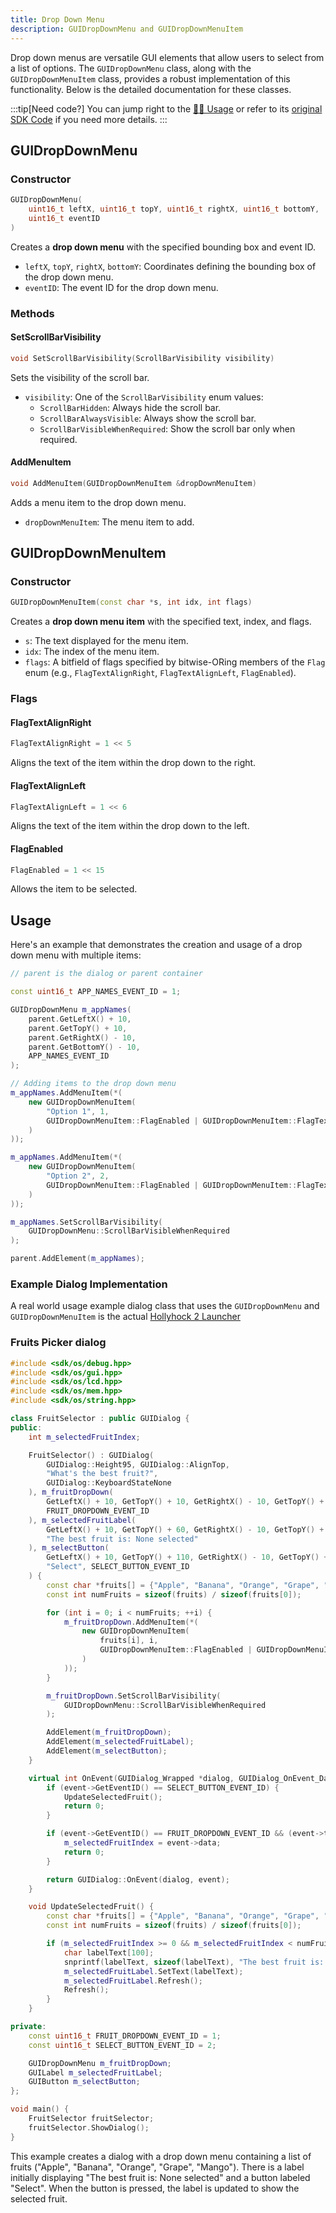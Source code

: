 ```yaml
---
title: Drop Down Menu
description: GUIDropDownMenu and GUIDropDownMenuItem
---
```


Drop down menus are versatile GUI elements that allow users to select from a list of options. The `GUIDropDownMenu` class, along with the `GUIDropDownMenuItem` class, provides a robust implementation of this functionality. Below is the detailed documentation for these classes.

:::tip[Need code?]
You can jump right to the [👨‍💻 Usage](#usage) or refer to its [original SDK Code](https://github.com/SnailMath/hollyhock-2/blob/master/sdk/include/sdk/os/gui/dropDown.hpp) if you need more details.
:::

## GUIDropDownMenu

### Constructor

```c++
GUIDropDownMenu(
    uint16_t leftX, uint16_t topY, uint16_t rightX, uint16_t bottomY,
    uint16_t eventID
)
```

Creates a **drop down menu** with the specified bounding box and event ID.

- `leftX`, `topY`, `rightX`, `bottomY`: Coordinates defining the bounding box of the drop down menu.
- `eventID`: The event ID for the drop down menu.

### Methods

#### SetScrollBarVisibility

```c++
void SetScrollBarVisibility(ScrollBarVisibility visibility)
```

Sets the visibility of the scroll bar.

- `visibility`: One of the `ScrollBarVisibility` enum values:
  - `ScrollBarHidden`: Always hide the scroll bar.
  - `ScrollBarAlwaysVisible`: Always show the scroll bar.
  - `ScrollBarVisibleWhenRequired`: Show the scroll bar only when required.

#### AddMenuItem

```c++
void AddMenuItem(GUIDropDownMenuItem &dropDownMenuItem)
```

Adds a menu item to the drop down menu.

- `dropDownMenuItem`: The menu item to add.

## GUIDropDownMenuItem

### Constructor

```c++
GUIDropDownMenuItem(const char *s, int idx, int flags)
```

Creates a **drop down menu item** with the specified text, index, and flags.

- `s`: The text displayed for the menu item.
- `idx`: The index of the menu item.
- `flags`: A bitfield of flags specified by bitwise-ORing members of the `Flag` enum (e.g., `FlagTextAlignRight`, `FlagTextAlignLeft`, `FlagEnabled`).

### Flags

#### FlagTextAlignRight

```c++
FlagTextAlignRight = 1 << 5
```

Aligns the text of the item within the drop down to the right.

#### FlagTextAlignLeft

```c++
FlagTextAlignLeft = 1 << 6
```

Aligns the text of the item within the drop down to the left.

#### FlagEnabled

```c++
FlagEnabled = 1 << 15
```

Allows the item to be selected.

## Usage

Here's an example that demonstrates the creation and usage of a drop down menu with multiple items:

```c++
// parent is the dialog or parent container

const uint16_t APP_NAMES_EVENT_ID = 1;

GUIDropDownMenu m_appNames(
    parent.GetLeftX() + 10,
    parent.GetTopY() + 10,
    parent.GetRightX() - 10,
    parent.GetBottomY() - 10,
    APP_NAMES_EVENT_ID
);

// Adding items to the drop down menu
m_appNames.AddMenuItem(*(
    new GUIDropDownMenuItem(
        "Option 1", 1,
        GUIDropDownMenuItem::FlagEnabled | GUIDropDownMenuItem::FlagTextAlignLeft
    )
));

m_appNames.AddMenuItem(*(
    new GUIDropDownMenuItem(
        "Option 2", 2,
        GUIDropDownMenuItem::FlagEnabled | GUIDropDownMenuItem::FlagTextAlignLeft
    )
));

m_appNames.SetScrollBarVisibility(
    GUIDropDownMenu::ScrollBarVisibleWhenRequired
);

parent.AddElement(m_appNames);
```

### Example Dialog Implementation

A real world usage example dialog class that uses the `GUIDropDownMenu` and `GUIDropDownMenuItem` is the actual 
[Hollyhock 2 Launcher](https://github.com/SnailMath/hollyhock-2/blob/1666f4b55d80b6f50d12f3414bec94d4fe58ff94/launcher/main.cpp#L53)

### Fruits Picker dialog

```c++
#include <sdk/os/debug.hpp>
#include <sdk/os/gui.hpp>
#include <sdk/os/lcd.hpp>
#include <sdk/os/mem.hpp>
#include <sdk/os/string.hpp>

class FruitSelector : public GUIDialog {
public:
    int m_selectedFruitIndex;

    FruitSelector() : GUIDialog(
        GUIDialog::Height95, GUIDialog::AlignTop,
        "What's the best fruit?",
        GUIDialog::KeyboardStateNone
    ), m_fruitDropDown(
        GetLeftX() + 10, GetTopY() + 10, GetRightX() - 10, GetTopY() + 50,
        FRUIT_DROPDOWN_EVENT_ID
    ), m_selectedFruitLabel(
        GetLeftX() + 10, GetTopY() + 60, GetRightX() - 10, GetTopY() + 100,
        "The best fruit is: None selected"
    ), m_selectButton(
        GetLeftX() + 10, GetTopY() + 110, GetRightX() - 10, GetTopY() + 145,
        "Select", SELECT_BUTTON_EVENT_ID
    ) {
        const char *fruits[] = {"Apple", "Banana", "Orange", "Grape", "Mango"};
        const int numFruits = sizeof(fruits) / sizeof(fruits[0]);

        for (int i = 0; i < numFruits; ++i) {
            m_fruitDropDown.AddMenuItem(*(
                new GUIDropDownMenuItem(
                    fruits[i], i,
                    GUIDropDownMenuItem::FlagEnabled | GUIDropDownMenuItem::FlagTextAlignLeft
                )
            ));
        }

        m_fruitDropDown.SetScrollBarVisibility(
            GUIDropDownMenu::ScrollBarVisibleWhenRequired
        );

        AddElement(m_fruitDropDown);
        AddElement(m_selectedFruitLabel);
        AddElement(m_selectButton);
    }

    virtual int OnEvent(GUIDialog_Wrapped *dialog, GUIDialog_OnEvent_Data *event) {
        if (event->GetEventID() == SELECT_BUTTON_EVENT_ID) {
            UpdateSelectedFruit();
            return 0;
        }

        if (event->GetEventID() == FRUIT_DROPDOWN_EVENT_ID && (event->type & 0xF) == 0xD) {
            m_selectedFruitIndex = event->data;
            return 0;
        }

        return GUIDialog::OnEvent(dialog, event);
    }

    void UpdateSelectedFruit() {
        const char *fruits[] = {"Apple", "Banana", "Orange", "Grape", "Mango"};
        const int numFruits = sizeof(fruits) / sizeof(fruits[0]);

        if (m_selectedFruitIndex >= 0 && m_selectedFruitIndex < numFruits) {
            char labelText[100];
            snprintf(labelText, sizeof(labelText), "The best fruit is: %s", fruits[m_selectedFruitIndex]);
            m_selectedFruitLabel.SetText(labelText);
            m_selectedFruitLabel.Refresh();
            Refresh();
        }
    }

private:
    const uint16_t FRUIT_DROPDOWN_EVENT_ID = 1;
    const uint16_t SELECT_BUTTON_EVENT_ID = 2;

    GUIDropDownMenu m_fruitDropDown;
    GUILabel m_selectedFruitLabel;
    GUIButton m_selectButton;
};

void main() {
    FruitSelector fruitSelector;
    fruitSelector.ShowDialog();
}
```

This example creates a dialog with a drop down menu containing a list of fruits ("Apple", "Banana", "Orange", "Grape", "Mango"). There is a label initially displaying "The best fruit is: None selected" and a button labeled "Select". When the button is pressed, the label is updated to show the selected fruit.
